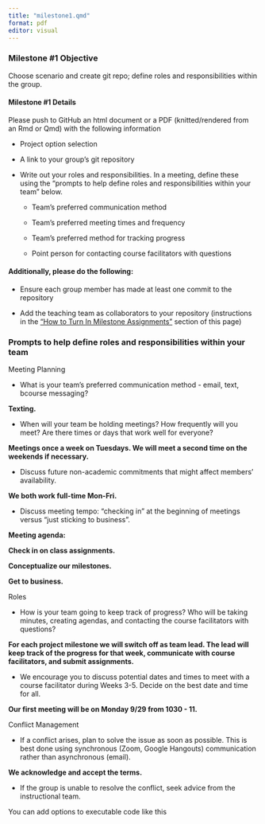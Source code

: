 ```yaml
---
title: "milestone1.qmd"
format: pdf
editor: visual
---
```


### Milestone #1 Objective

Choose scenario and create git repo; define roles and responsibilities within the group.

#### **Milestone #1 Details**

Please push to GitHub an html document or a PDF (knitted/rendered from an Rmd or Qmd) with the following information

-   Project option selection

-   A link to your group’s git repository

-   Write out your roles and responsibilities. In a meeting, define these using the "prompts to help define roles and responsibilities within your team" below.

    -   Team's preferred communication method 

    -   Team's preferred meeting times and frequency 

    -   Team's preferred method for tracking progress

    -   Point person for contacting course facilitators with questions

#### **Additionally, please do the following:**

-   Ensure each group member has made at least one commit to the repository

-   Add the teaching team as collaborators to your repository (instructions in the ["How to Turn In Milestone Assignments"](https://bcourses.berkeley.edu/courses/1546358/pages/team-project#S6 "Team Project") section of this page)

### **Prompts to help define roles and responsibilities within your team**

Meeting Planning

-   What is your team's preferred communication method - email, text, bcourse messaging?

**Texting.**

-   When will your team be holding meetings? How frequently will you meet? Are there times or days that work well for everyone?

**Meetings once a week on Tuesdays. We will meet a second time on the weekends if necessary.**

-   Discuss future non-academic commitments that might affect members' availability.

**We both work full-time Mon-Fri.**

-   Discuss meeting tempo: “checking in” at the beginning of meetings versus “just sticking to business”.

**Meeting agenda:**

**Check in on class assignments.**

**Conceptualize our milestones.**

**Get to business.**

Roles

-   How is your team going to keep track of progress? Who will be taking minutes, creating agendas, and contacting the course facilitators with questions?

**For each project milestone we will switch off as team lead. The lead will keep track of the progress for that week, communicate with course facilitators, and submit assignments.**

-   We encourage you to discuss potential dates and times to meet with a course facilitator during Weeks 3-5. Decide on the best date and time for all.

**Our first meeting will be on Monday 9/29 from 1030 - 11.**

Conflict Management

-   If a conflict arises, plan to solve the issue as soon as possible. This is best done using synchronous (Zoom, Google Hangouts) communication rather than asynchronous (email).

**We acknowledge and accept the terms.**

-   If the group is unable to resolve the conflict, seek advice from the instructional team. 

You can add options to executable code like this
